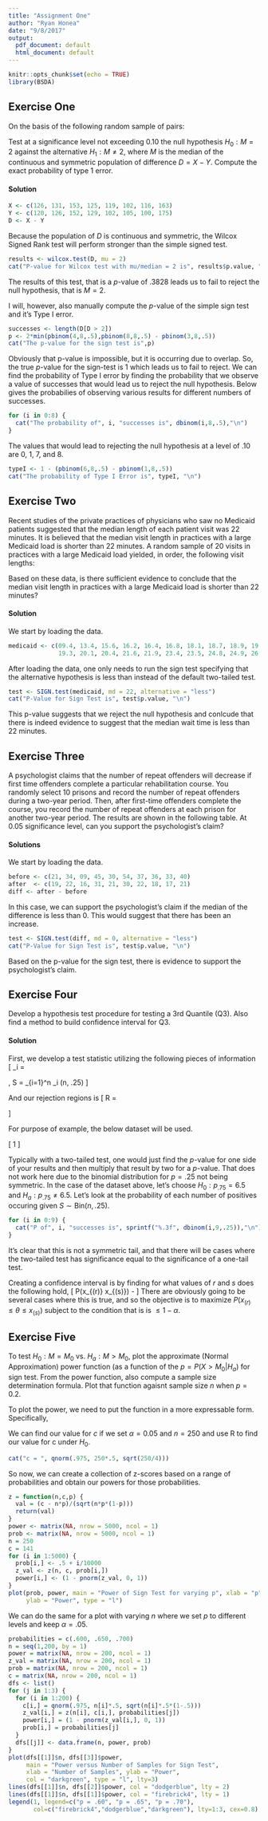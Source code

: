 ```yaml
---
title: "Assignment One"
author: "Ryan Honea"
date: "9/8/2017"
output:
  pdf_document: default
  html_document: default
---
```


```r
knitr::opts_chunk$set(echo = TRUE)
library(BSDA)
```

## Exercise One
On the basis of the following random sample of pairs:

\begin{center}
\begin{tabular}{c|cccccccc}
X & 126 & 131 & 153 & 125 & 119 & 102 & 116 & 163 \\
Y & 120 & 126 & 152 & 129 & 102 & 105 & 100 & 175 \\
\end{tabular}
\end{center}

Test at a significance level not exceeding 0.10 the null hypothesis $H_0: M = 2$ against the alternative $H_1: M \neq 2$, where $M$ is the median of the continuous and symmetric population of difference $D = X - Y$. Compute the exact probability of type 1 error.

#### Solution
```r
X <- c(126, 131, 153, 125, 119, 102, 116, 163)
Y <- c(120, 126, 152, 129, 102, 105, 100, 175)
D <- X - Y
```

Because the population of $D$ is continuous and symmetric, the Wilcox Signed Rank test will perform stronger than the simple signed test.
```r
results <- wilcox.test(D, mu = 2)
cat("P-value for Wilcox test with mu/median = 2 is", results$p.value, "\n")
```

The results of this test, that is a $p$-value of .3828 leads us to fail to reject the null hypothesis, that is $M = 2$.

I will, however, also manually compute the $p$-value of the simple sign test and it's Type I error. 
```r
successes <- length(D[D > 2])
p <- 2*min(pbinom(4,8,.5),pbinom(8,8,.5) - pbinom(3,8,.5))
cat("The p-value for the sign test is",p)
```

Obviously that p-value is impossible, but it is occurring due to overlap. So, the true $p$-value for the sign-test is 1 which leads us to fail to reject. We can find the probability of Type I error by finding the probability that we observe a value of successes that would lead us to reject the null hypothesis. Below gives the probabilies of observing various results for different numbers of successes.

```r
for (i in 0:8) {
  cat("The probability of", i, "successes is", dbinom(i,8,.5),"\n")
}
```

The values that would lead to rejecting the null hypothesis at a level of .10 are 0, 1, 7, and 8.

```r
typeI <- 1 - (pbinom(6,8,.5) - pbinom(1,8,.5))
cat("The probability of Type I Error is", typeI, "\n")
```

## Exercise Two
Recent studies of the private practices of physicians who saw no Medicaid patients suggested that the median length of each patient visit was 22 minutes. It is believed that the median visit length in practices with a large Medicaid load is shorter than 22 minutes. A random sample of 20 visits in practices with a large Medicaid load yielded, in order, the following visit lengths:
\begin{center}
\begin{tabular}{cccccccccc}
9.4  & 13.4 & 15.6 & 16.2 & 16.4 & 16.8 & 18.1 & 18.7 & 18.9 & 19.1\\
19.3 & 20.1 & 20.4 & 21.6 & 21.9 & 23.4 & 23.5 & 24.8 & 24.9 & 26.8
\end{tabular}
\end{center}
Based on these data, is there sufficient evidence to conclude that the median visit length in practices with a large Medicaid load is shorter than 22 minutes?


#### Solution
We start by loading the data. 
```r
medicaid <- c(09.4, 13.4, 15.6, 16.2, 16.4, 16.8, 18.1, 18.7, 18.9, 19.1,
              19.3, 20.1, 20.4, 21.6, 21.9, 23.4, 23.5, 24.8, 24.9, 26.8)
```

After loading the data, one only needs to run the sign test specifying that the alternative hypothesis is less than instead of the default two-tailed test.
```r
test <- SIGN.test(medicaid, md = 22, alternative = "less")
cat("P-Value for Sign Test is", test$p.value, "\n")
```

This p-value suggests that we reject the null hypothesis and conlcude that there is indeed evidence to suggest that the median wait time is less than 22 minutes.

## Exercise Three
A psychologist claims that the number of repeat offenders will decrease if first time offenders complete a particular rehabilitation course. You randomly select 10 prisons and record the number of repeat offenders during a two-year period. Then, after first-time offenders complete the course, you record the number of repeat offenders at each prison for another two-year period. The results are shown in the following table. At 0.05 significance level, can you support the psychologist's claim?

\begin{center}
\begin{tabular}{lcccccccccc}
Prison & 1  & 2  & 3  & 4  & 5  & 6  & 7  & 8  & 9  & 10 \\
Before & 21 & 34 & 9  & 45 & 30 & 54 & 37 & 36 & 33 & 40 \\
After  & 19 & 22 & 16 & 31 & 21 & 30 & 22 & 18 & 17 & 21
\end{tabular}
\end{center}

#### Solutions
We start by loading the data.
```r
before <- c(21, 34, 09, 45, 30, 54, 37, 36, 33, 40)
after  <- c(19, 22, 16, 31, 21, 30, 22, 18, 17, 21)
diff <- after - before
```

In this case, we can support the psychologist's claim if the median of the difference is less than 0. This would suggest that there has been an increase.

```r
test <- SIGN.test(diff, md = 0, alternative = "less")
cat("P-Value for Sign Test is", test$p.value, "\n")
```

Based on the p-value for the sign test, there is evidence to support the psychologist's claim. 

## Exercise Four
Develop a hypothesis test procedure for testing a 3rd Quantile (Q3). Also find a method to build confidence interval for Q3.

#### Solution
First, we develop a test statistic utilizing the following pieces of information
\[
\phi_i = \begin{cases}
1, & \text{if } x_i > \theta\\
0, & \text{if } x_i < \theta\\
\end{cases}, \quad \quad S = \sum_{i=1}^n \phi_i \sim \text{Bin}(n, .25)
\]

And our rejection regions is
\[
R = \begin{cases}
s > c_1, & \text{if } H_a: \theta > \theta_0\\
s < c_2, & \text{if } H_a: \theta < \theta_0\\
s > c_1 \cup s < c_2, & \text{if } H_a: \theta \neq \theta_9
\end{cases}
\]

For purpose of example, the below dataset will be used.

\[
1 \quad 2 \quad 3 \quad 4 \quad 5 \quad 6 \quad 7 \quad 8 \quad 9
\]

Typically with a two-tailed test, one would just find the $p$-value for one side of your results and then multiply that result by two for a $p$-value. That does not work here due to the binomial distribution for $p=.25$ not being symmetric. In the case of the dataset above, let's choose $H_0: p_.75 = 6.5$ and $H_a: p_.75 \neq 6.5$. Let's look at the probability of each number of positives occuring given $S \sim \text{Bin}(n, .25)$.

```r
for (i in 0:9) {
  cat("P of", i, "successes is", sprintf("%.3f", dbinom(i,9,.25)),"\n")
}
```

It's clear that this is not a symmetric tail, and that there will be cases where the two-tailed test has significance equal to the significance of a one-tail test.

Creating a confidence interval is by finding for what values of $r$ and $s$ does the following hold,
\[
P(x_{(r)} \leq \theta \leq x_{(s)}) \leq 1 - \alpha
\]
There are obviously going to be several cases where this is true, and so the objective is to maximize $P(x_{(r)} \leq \theta \leq x_{(s)})$ subject to the condition that is is $\leq 1 - \alpha$.


## Exercise Five
To test $H_0: M = M_0$ vs. $H_a: M > M_0$, plot the approximate (Normal Approximation) power function (as a function of the $p = P(X > M_0 | H_a)$ for sign test. From the power function, also compute a sample size determination formula. Plot that function agaisnt sample size $n$ when $p = 0.2$.

To plot the power, we need to put the function in a more expressable form. Specifically, 
\begin{align*}
P_{H_a}(S > c) &= P_{H_a}(\frac{s-np}{\sqrt{np(1-p)}} > \frac{c - np}{\sqrt{np(1-p)}})\\
P_{H_a}(S > c) &= P_{H_a}(z > \frac{c - np}{\sqrt{np(1-p)}})
\end{align*}

We can find our value for $c$ if we set $\alpha = 0.05$ and $n = 250$ and use R to find our value for c under $H_0$.
```r
cat("c = ", qnorm(.975, 250*.5, sqrt(250/4)))
```

So now, we can create a collection of z-scores based on a range of probabilities and obtain our powers for those probabilities.

```r
z = function(n,c,p) {
  val = (c - n*p)/(sqrt(n*p*(1-p)))
  return(val)
}
power <- matrix(NA, nrow = 5000, ncol = 1)
prob <- matrix(NA, nrow = 5000, ncol = 1)
n = 250
c = 141
for (i in 1:5000) {
  prob[i,] <- .5 + i/10000
  z_val <- z(n, c, prob[i,])
  power[i,] <- (1 - pnorm(z_val, 0, 1))
}
plot(prob, power, main = "Power of Sign Test for varying p", xlab = "p", 
     ylab = "Power", type = "l")
```

We can do the same for a plot with varying $n$ where we set $p$ to different levels and keep $\alpha = .05$.

```r
probabilities = c(.600, .650, .700)
n = seq(1,200, by = 1)
power = matrix(NA, nrow = 200, ncol = 1)
z_val = matrix(NA, nrow = 200, ncol = 1)
prob = matrix(NA, nrow = 200, ncol = 1)
c = matrix(NA, nrow = 200, ncol = 1)
dfs <- list()
for (j in 1:3) {
  for (i in 1:200) {
    c[i,] = qnorm(.975, n[i]*.5, sqrt(n[i]*.5*(1-.5)))
    z_val[i,] = z(n[i], c[i,], probabilities[j])
    power[i,] = (1 - pnorm(z_val[i,], 0, 1))
    prob[i,] = probabilities[j]
  }
  dfs[[j]] <- data.frame(n, power, prob)
}
plot(dfs[[1]]$n, dfs[[3]]$power,
     main = "Power versus Number of Samples for Sign Test",
     xlab = "Number of Samples", ylab = "Power",
     col = "darkgreen", type = "l", lty=3)
lines(dfs[[1]]$n, dfs[[2]]$power, col = "dodgerblue", lty = 2)
lines(dfs[[1]]$n, dfs[[1]]$power, col = "firebrick4", lty = 1)
legend(1, legend=c("p = .60", "p = .65", "p = .70"),
       col=c("firebrick4","dodgerblue","darkgreen"), lty=1:3, cex=0.8)
```
